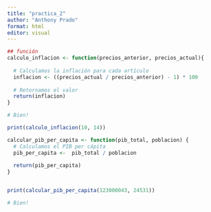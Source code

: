 ```yaml
---
title: "practica_2"
author: "Anthony Prado"
format: html
editor: visual
---
```


```r
## función 
calculo_inflacion <- function(precios_anterior, precios_actual){ 
  
  # Calculamos la inflación para cada artículo
  inflacion <- ((precios_actual / precios_anterior) - 1) * 100
  
  # Retornamos el valor
  return(inflacion)
}

# Bien!
```

```r
print(calculo_inflacion(10, 14)) 

```

```r
calcular_pib_per_capita <- function(pib_total, poblacion) {
  # Calculamos el PIB per cápita
  pib_per_capita <-  pib_total / poblacion
  
  return(pib_per_capita)
}


print(calcular_pib_per_capita(123000043, 24531))

# Bien!
```

